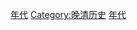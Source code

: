 {{Decade in country category|19|1|中國|亞洲}}
{{Commons category|China in the 1910s}}

[[Category:中华民国大陆时期编年史|年代]]
[[Category:晚清历史|Category:晚清历史]]
[[Category:清朝編年史|年代]]